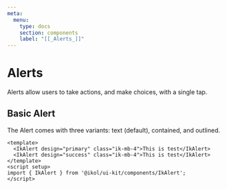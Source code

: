 ```yaml
---
meta:
  menu:
    type: docs
    section: components
    label: "[[_Alerts_]]"
---
```


# Alerts

<MetaDescription>
Alerts allow users to take actions, and make choices, with a single tap.
</MetaDescription>

## Basic Alert

The Alert comes with three variants: text (default), contained, and outlined.

```vue title="Example.vue" preview
<template>
  <IkAlert design="primary" class="ik-mb-4">This is test</IkAlert>
  <IkAlert design="success" class="ik-mb-4">This is test</IkAlert>
</template>
<script setup>
import { IkAlert } from '@ikol/ui-kit/components/IkAlert';
</script>
```
